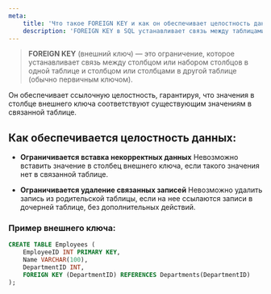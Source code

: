 ```yaml
---
meta:
    title: 'Что такое FOREIGN KEY и как он обеспечивает целостность данных?'
    description: 'FOREIGN KEY в SQL устанавливает связь между таблицами и обеспечивает целостность данных, гарантируя, что внешние ключи соответствуют существующим значениям.'
---
```


> **FOREIGN KEY** (внешний ключ) — это ограничение, которое устанавливает связь между
> столбцом или набором столбцов в одной таблице и столбцом или столбцами в другой таблице (обычно первичным ключом).

Он обеспечивает ссылочную целостность, гарантируя, что значения в столбце внешнего ключа соответствуют существующим значениям в связанной таблице.

## Как обеспечивается целостность данных:

-   **Ограничивается вставка некорректных данных**
    Невозможно вставить значение в столбец внешнего ключа, если такого значения нет в связанной таблице.

-   **Ограничивается удаление связанных записей**
    Невозможно удалить запись из родительской таблицы, если на нее ссылаются записи в дочерней таблице, без дополнительных действий.

### Пример внешнего ключа:

```sql
CREATE TABLE Employees (
    EmployeeID INT PRIMARY KEY,
    Name VARCHAR(100),
    DepartmentID INT,
    FOREIGN KEY (DepartmentID) REFERENCES Departments(DepartmentID)
);
```
